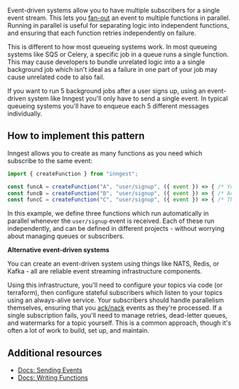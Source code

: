Event-driven systems allow you to have multiple subscribers for a single event stream.  This lets you [fan-out](https://en.wikipedia.org/wiki/Fan-out_(software)#Message-oriented_middleware) an event to multiple functions in parallel.  Running in parallel is useful for separating logic into independent functions, and ensuring that each function retries independently on failure.

This is different to how most queueing systems work.  In most queueing systems like SQS or Celery, a specific job in a queue runs a single function.  This may cause developers to bundle unrelated logic into a a single background job which isn't ideal as a failure in one part of your job may cause unrelated code to also fail.

If you want to run 5 background jobs after a user signs up, using an event-driven system like Inngest you'll only have to send a single event.  In typical queueing systems you'll have to enqueue each 5 different messages individually.

## How to implement this pattern

Inngest allows you to create as many functions as you need which subscribe to the same event:

```typescript
import { createFunction } from "inngest";

const funcA = createFunction("A", "user/signup", ({ event }) => { /* Your logic runs on signup here */ });
const funcB = createFunction("B", "user/signup", ({ event }) => { /* And this function runs in parallel on signup */ });
const funcC = createFunction("C", "user/signup", ({ event }) => { /* This function _also_ runs at the same time */ });
```

In this example, we define three functions which run automatically in parallel whenever the `user/signup` event is received.  Each of these run independently, and can be defined in different projects - without worrying about managing queues or subscribers.

**Alternative event-driven systems**

You can create an event-driven system using things like NATS, Redis, or Kafka - all are reliable event streaming infrastructure components.

Using this infrastructure, you'll need to configure your topics via code (or terraform), then configure stateful subscribers which listen to your topics using an always-alive service.  Your subscribers should handle parallelism themselves, ensuring that you [ack/nack](https://docs.nats.io/legacy/stan/streaming/acks) events as they're processed.  If a single subscription fails, you'll need to manage retries, dead-letter queues, and watermarks for a topic yourself. This is a common approach, though it's often a lot of work to build, set up, and maintain.

## Additional resources

* [Docs: Sending Events](/docs/events?ref=patterns)
* [Docs: Writing Functions](/docs/functions?ref=patterns)

